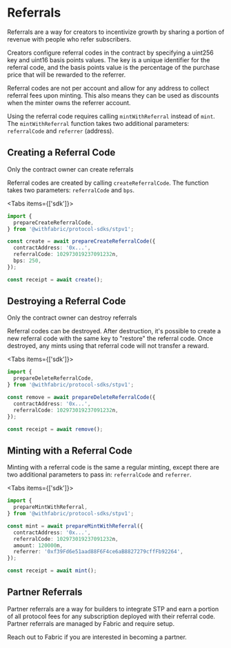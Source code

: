 
# Referrals

Referrals are a way for creators to incentivize growth by sharing a portion of revenue with people who refer subscribers.

Creators configure referral codes in the contract by specifying a uint256 key and uint16 basis points values. The key is a unique identifier for the referral code, and the basis points value is the percentage of the purchase price that will be rewarded to the referrer.

Referral codes are not per account and allow for any address to collect referral fees upon minting. This also means they can be used as discounts when the minter owns the referrer account.

Using the referral code requires calling `mintWithReferral` instead of `mint`. The `mintWithReferral` function takes two additional parameters: `referralCode` and `referrer` (address).

## Creating a Referral Code

<Callout type="info" emoji="ℹ️">
  Only the contract owner can create referrals
</Callout>

Referral codes are created by calling `createReferralCode`. The function takes two parameters: `referralCode` and `bps`.

<Tabs items={['sdk']}>
  <Tab>
  ```ts
  import {
    prepareCreateReferralCode,
  } from '@withfabric/protocol-sdks/stpv1';

  const create = await prepareCreateReferralCode({
    contractAddress: '0x...',
    referralCode: 102973019237091232n,
    bps: 250,
  });

  const receipt = await create();
  ```
  </Tab>
</Tabs>

## Destroying a Referral Code

<Callout type="info" emoji="ℹ️">
  Only the contract owner can destroy referrals
</Callout>

Referral codes can be destroyed. After destruction, it's possible to create a new referral code with the same key to "restore" the referral code. Once destroyed, any
mints using that referral code will not transfer a reward.

<Tabs items={['sdk']}>
  <Tab>
  ```ts
  import {
    prepareDeleteReferralCode,
  } from '@withfabric/protocol-sdks/stpv1';

  const remove = await prepareDeleteReferralCode({
    contractAddress: '0x...',
    referralCode: 102973019237091232n,
  });

  const receipt = await remove();
  ```
  </Tab>
</Tabs>

## Minting with a Referral Code

Minting with a referral code is the same a regular minting, except there are two additional parameters to pass in: `referralCode` and `referrer`.

<Tabs items={['sdk']}>
  <Tab>
  ```ts
  import {
    prepareMintWithReferral,
  } from '@withfabric/protocol-sdks/stpv1';

  const mint = await prepareMintWithReferral({
    contractAddress: '0x...',
    referralCode: 102973019237091232n,
    amount: 120000n,
    referrer: '0xf39Fd6e51aad88F6F4ce6aB8827279cffFb92264',
  });

  const receipt = await mint();
  ```
  </Tab>
</Tabs>

## Partner Referrals

Partner referrals are a way for builders to integrate STP and earn a portion of all protocol fees for any subscription deployed with their referral code.
Partner referrals are managed by Fabric and require setup.

Reach out to Fabric if you are interested in becoming a partner.

